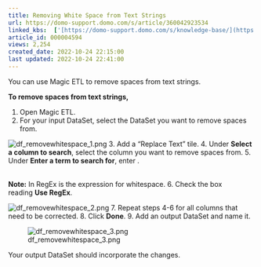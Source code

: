 ```yaml
---
title: Removing White Space from Text Strings
url: https://domo-support.domo.com/s/article/360042923534
linked_kbs:  ['[https://domo-support.domo.com/s/knowledge-base/](https://domo-support.domo.com/s/knowledge-base/)', '[https://domo-support.domo.com/s/](https://domo-support.domo.com/s/)', '[https://domo-support.domo.com/s/topic/0TO5w000000ZamzGAC](https://domo-support.domo.com/s/topic/0TO5w000000ZamzGAC)', '[https://domo-support.domo.com/s/topic/0TO5w000000ZaoJGAS](https://domo-support.domo.com/s/topic/0TO5w000000ZaoJGAS)', '[https://domo-support.domo.com/s/article/360042923534](https://domo-support.domo.com/s/article/360042923534)', '[https://domo-support.domo.com/s/topic/0TO5w000000ZaoJGAS/transformation-tips-and-tricks](https://domo-support.domo.com/s/topic/0TO5w000000ZaoJGAS/transformation-tips-and-tricks)', '[https://domo-support.domo.com/s/article/360043429933](https://domo-support.domo.com/s/article/360043429933)', '[https://domo-support.domo.com/s/article/360043429953](https://domo-support.domo.com/s/article/360043429953)', '[https://domo-support.domo.com/s/article/360042925494](https://domo-support.domo.com/s/article/360042925494)', '[https://domo-support.domo.com/s/article/360043429913](https://domo-support.domo.com/s/article/360043429913)', '[https://domo-support.domo.com/s/article/4408174643607](https://domo-support.domo.com/s/article/4408174643607)', '[https://domo-support.domo.com/s/login/](https://domo-support.domo.com/s/login/)']
article_id: 000004594
views: 2,254
created_date: 2022-10-24 22:15:00
last updated: 2022-10-24 22:41:00
---
```




You can use Magic ETL to remove spaces from text strings.


**To remove spaces from text strings,**


1. Open Magic ETL.
2. For your input DataSet, select the DataSet you want to remove spaces from.  
   
![df_removewhitespace_1.png](df_removewhitespace_1.png)
3. Add a "Replace Text" tile.
4. Under **Select a column to search**, select the column you want to remove spaces from.
5. Under **Enter a term to search for**, enter \s.  
  




 

**Note:** In RegEx \s is the expression for whitespace.
6. Check the box reading **Use RegEx**.  
   
![df_removewhitespace_2.png](df_removewhitespace_2.png)
7. Repeat steps 4-6 for all columns that need to be corrected.
8. Click **Done**.
9. Add an output DataSet and name it.   
   
![df_removewhitespace_3.png](df_removewhitespace_3.png)


Your output DataSet should incorporate the changes. 

